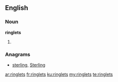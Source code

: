==English==

===Noun===
'''ringlets'''

# {{plural of|ringlet}}

===Anagrams===
* [[sterling#English|sterling]], [[Sterling#English|Sterling]]

[[ar:ringlets]]
[[fr:ringlets]]
[[ku:ringlets]]
[[my:ringlets]]
[[te:ringlets]]